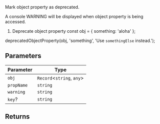 Mark object property as deprecated.

A console WARNING will be displayed when object property is being accessed.

1. Deprecate object property
const obj = { something: 'aloha' };

deprecatedObjectProperty(obj, 'something', 'Use `somethingElse` instead.');

## Parameters

| Parameter | Type |
| ------ | ------ |
| `obj` | `Record`\<`string`, `any`\> |
| `propName` | `string` |
| `warning` | `string` |
| `key`? | `string` |

## Returns
